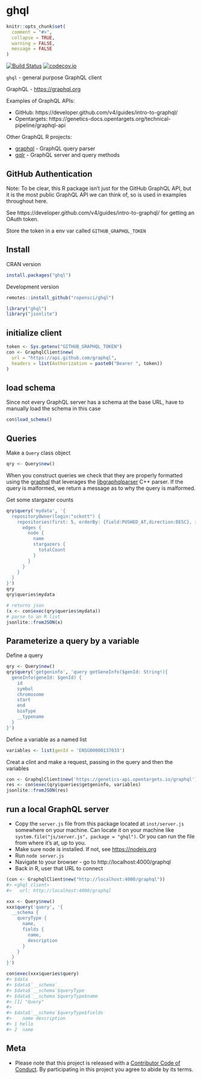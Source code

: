 ghql
====

```r
knitr::opts_chunk$set(
  comment = "#>",
  collapse = TRUE,
  warning = FALSE,
  message = FALSE
)
```

[![Build Status](https://travis-ci.org/ropensci/ghql.svg?branch=master)](https://travis-ci.org/ropensci/ghql)
[![codecov.io](https://codecov.io/github/ropensci/ghql/coverage.svg?branch=master)](https://codecov.io/github/ropensci/ghql?branch=master)

`ghql` - general purpose GraphQL client

GraphQL - <https://graphql.org>

Examples of GraphQL APIs:

* GitHub: https://developer.github.com/v4/guides/intro-to-graphql/
* Opentargets: https://genetics-docs.opentargets.org/technical-pipeline/graphql-api

Other GraphQL R projects:

* [graphql][] - GraphQL query parser
* [gqlr][] - GraphQL server and query methods

## GitHub Authentication

Note: To be clear, this R package isn't just for the GitHub GraphQL API, but it
is the most public GraphQL API we can think of, so is used in examples
throughout here.

See https://developer.github.com/v4/guides/intro-to-graphql/ for getting an OAuth token.

Store the token in a env var called `GITHUB_GRAPHQL_TOKEN`

## Install

CRAN version

```r
install.packages("ghql")
```

Development version

```r
remotes::install_github("ropensci/ghql")
```

```r
library("ghql")
library("jsonlite")
```

## initialize client

```r
token <- Sys.getenv("GITHUB_GRAPHQL_TOKEN")
con <- GraphqlClient$new(
  url = "https://api.github.com/graphql",
  headers = list(Authorization = paste0("Bearer ", token))
)
```

## load schema

Since not every GraphQL server has a schema at the base URL, have to manually
load the schema in this case

```r
con$load_schema()
```


## Queries

Make a `Query` class object

```r
qry <- Query$new()
```

When you construct queries we check that they are properly formatted using the 
[graphql][] that leverages the [libgraphqlparser][] C++ parser. If the query
is malformed, we return a message as to why the query is malformed.

Get some stargazer counts

```r
qry$query('mydata', '{
  repositoryOwner(login:"sckott") {
    repositories(first: 5, orderBy: {field:PUSHED_AT,direction:DESC}, isFork:false) {
      edges {
        node {
          name
          stargazers {
            totalCount
          }
        }
      }
    }
  }
}')
qry
qry$queries$mydata
```

```r
# returns json
(x <- con$exec(qry$queries$mydata))
# parse to an R list
jsonlite::fromJSON(x)
```

## Parameterize a query by a variable

Define a query

```r
qry <- Query$new()
qry$query('getgeninfo', 'query getGeneInfo($genId: String!){
  geneInfo(geneId: $genId) {
    id
    symbol
    chromosome
    start
    end
    bioType
    __typename
  }
}')
```

Define a variable as a named list

```r
variables <- list(genId = 'ENSG00000137033')
```

Creat a clint and make a request, passing in the query and then the variables

```r
con <- GraphqlClient$new('https://genetics-api.opentargets.io/graphql')
res <- con$exec(qry$queries$getgeninfo, variables)
jsonlite::fromJSON(res)
```

## run a local GraphQL server

* Copy the `server.js` file from this package located at `inst/server.js` somewhere on your machine. Can locate it on your machine like `system.file("js/server.js", package = "ghql")`. Or you can run the file from where it's at, up to you.
* Make sure node is installed. If not, see <https://nodejs.org>
* Run `node server.js`
* Navigate to your browser - go to http://localhost:4000/graphql
* Back in R, user that URL to connect

```r
(con <- GraphqlClient$new("http://localhost:4000/graphql"))
#> <ghql client>
#>   url: http://localhost:4000/graphql
```

```r
xxx <- Query$new()
xxx$query('query', '{
  __schema {
    queryType {
      name, 
      fields {
        name,
        description
      }
    }
  }
}')
```


```r
con$exec(xxx$queries$query)
#> $data
#> $data$`__schema`
#> $data$`__schema`$queryType
#> $data$`__schema`$queryType$name
#> [1] "Query"
#> 
#> $data$`__schema`$queryType$fields
#>    name description
#> 1 hello            
#> 2  name 
```

## Meta

* Please note that this project is released with a [Contributor Code of Conduct][coc]. By participating in this project you agree to abide by its terms.

[gqlr]: https://github.com/schloerke/gqlr
[graphql]: https://github.com/ropensci/graphql
[libgraphqlparser]: https://github.com/graphql/libgraphqlparser
[coc]: https://github.com/ropensci/ghql/blob/master/CODE_OF_CONDUCT.md
